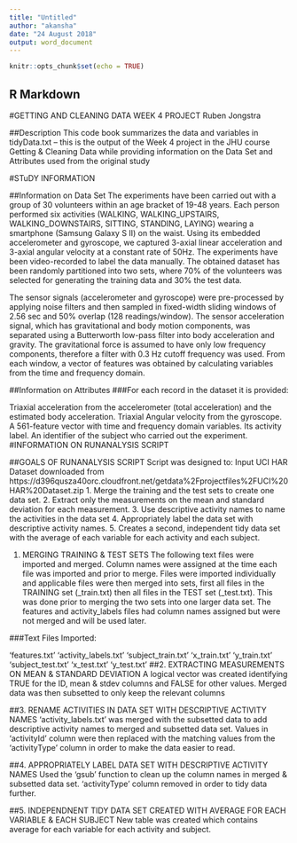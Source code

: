 ---
title: "Untitled"
author: "akansha"
date: "24 August 2018"
output: word_document
---

```{r setup, include=FALSE}
knitr::opts_chunk$set(echo = TRUE)
```

## R Markdown
#GETTING AND CLEANING DATA WEEK 4 PROJECT Ruben Jongstra

##Description This code book summarizes the data and variables in tidyData.txt -- this is the output of the Week 4 project in the JHU course Getting & Cleaning Data while providing information on the Data Set and Attributes used from the original study

#STuDY INFORMATION

##Information on Data Set The experiments have been carried out with a group of 30 volunteers within an age bracket of 19-48 years. Each person performed six activities (WALKING, WALKING_UPSTAIRS, WALKING_DOWNSTAIRS, SITTING, STANDING, LAYING) wearing a smartphone (Samsung Galaxy S II) on the waist. Using its embedded accelerometer and gyroscope, we captured 3-axial linear acceleration and 3-axial angular velocity at a constant rate of 50Hz. The experiments have been video-recorded to label the data manually. The obtained dataset has been randomly partitioned into two sets, where 70% of the volunteers was selected for generating the training data and 30% the test data.

The sensor signals (accelerometer and gyroscope) were pre-processed by applying noise filters and then sampled in fixed-width sliding windows of 2.56 sec and 50% overlap (128 readings/window). The sensor acceleration signal, which has gravitational and body motion components, was separated using a Butterworth low-pass filter into body acceleration and gravity. The gravitational force is assumed to have only low frequency components, therefore a filter with 0.3 Hz cutoff frequency was used. From each window, a vector of features was obtained by calculating variables from the time and frequency domain.

##Information on Attributes ###For each record in the dataset it is provided:

Triaxial acceleration from the accelerometer (total acceleration) and the estimated body acceleration.
Triaxial Angular velocity from the gyroscope.
A 561-feature vector with time and frequency domain variables.
Its activity label.
An identifier of the subject who carried out the experiment.
#INFORMATION ON RUNANALYSIS SCRIPT

##GOALS OF RUNANALYSIS SCRIPT Script was designed to: Input UCI HAR Dataset downloaded from https://d396qusza40orc.cloudfront.net/getdata%2Fprojectfiles%2FUCI%20HAR%20Dataset.zip 1. Merge the training and the test sets to create one data set. 2. Extract only the measurements on the mean and standard deviation for each measurement. 3. Use descriptive activity names to name the activities in the data set 4. Appropriately label the data set with descriptive activity names. 5. Creates a second, independent tidy data set with the average of each variable for each activity and each subject.

1. MERGING TRAINING & TEST SETS
The following text files were imported and merged. Column names were assigned at the time each file was imported and prior to merge. Files were imported individually and applicable files were then merged into sets, first all files in the TRAINING set (_train.txt) then all files in the TEST set (_test.txt). This was done prior to merging the two sets into one larger data set. The features and activity_labels files had column names assigned but were not merged and will be used later.

###Text Files Imported:

'features.txt'
'activity_labels.txt'
'subject_train.txt'
'x_train.txt'
'y_train.txt'
'subject_test.txt'
'x_test.txt'
'y_test.txt'
##2. EXTRACTING MEASUREMENTS ON MEAN & STANDARD DEVIATION A logical vector was created identifying TRUE for the ID, mean & stdev columns and FALSE for other values. Merged data was then subsetted to only keep the relevant columns

##3. RENAME ACTIVITIES IN DATA SET WITH DESCRIPTIVE ACTIVITY NAMES 'activity_labels.txt' was merged with the subsetted data to add descriptive activity names to merged and subsetted data set. Values in 'activityId' column were then replaced with the matching values from the 'activityType' column in order to make the data easier to read.

##4. APPROPRIATELY LABEL DATA SET WITH DESCRIPTIVE ACTIVITY NAMES Used the 'gsub' function to clean up the column names in merged & subsetted data set. 'activityType' column removed in order to tidy data further.

##5. INDEPENDNENT TIDY DATA SET CREATED WITH AVERAGE FOR EACH VARIABLE & EACH SUBJECT New table was created which contains average for each variable for each activity and subject.